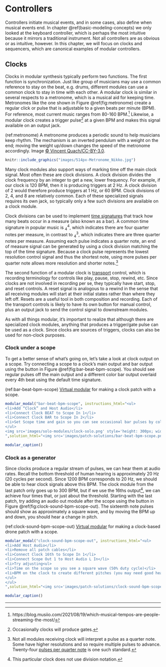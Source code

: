 # Controllers 

Controllers initiate musical events, and in some cases, also define when musical events end.
In chapter \@ref(basic-modeling-concepts) we only looked at the keyboard controller, which is perhaps the most intuitive because it mirrors a traditional instrument.
Not all controllers are as obvious or as intuitive, however.
In this chapter, we will focus on clocks and sequencers, which are canonical examples of modular controllers.

## Clocks

Clocks in modular synthesis typically perform two functions.
The first function is synchronization.
Just like group of musicians may use a common reference to stay on the beat, e.g. drums, different modules can use a common clock to stay in time with each other.
A modular clock is similar in several respects to a metronome, which is a musical aid for keeping time.
Metronomes like the one shown in Figure \@ref(fig:metronome) create a regular click or pulse that is adjustable to a given beats per minute (BPM).
For reference, most current music ranges from 80-160 BPM.^[https://blog.musiio.com/2021/08/19/which-musical-tempos-are-people-streaming-the-most/]
Likewise, a modular clock creates a trigger pulse^[Occasionally clocks will produce gates.] at a given BPM and makes this signal available on an output jack.

(ref:metronome) A metronome produces a periodic sound to help musicians keep rhythm. The mechanism is an inverted pendulum with a weight on the end; moving the weight up/down changes the speed of the metronome accordingly. Image [© Vincent Quach/CC-BY-3.0](https://commons.wikimedia.org/wiki/File:Metronome_Nikko.jpg).

```r
knitr::include_graphics("images/514px-Metronome_Nikko.jpg")
```

Many clock modules also support ways of marking time off the main clock signal.
Most often these are clock divisions.
A clock division divides the clock frequency by an integer to get a new, lower frequency.
For example, if our clock is 120 BPM, then it is producing triggers at 2 Hz.
A clock division of 2 would therefore produce triggers at 1 Hz, or 60 BPM.
Clock divisions of 2, 4, and 8 are relatively common.
Each of these specialized signals requires its own jack, so typically only a few such divisions are available on a clock module.

Clock divisions can be used to implement [time signatures](https://en.wikipedia.org/wiki/Time_signature) that track how many beats occur in a measure (also known as a bar).
A common time signature in popular music is ${}^{4}_{4}$, which indicates there are four quarter notes per measure, in contrast to ${}^{3}_{4}$, which indicates there are three quarter notes per measure.
Assuming each pulse indicates a quarter note, an end of measure signal can be generated by using a clock division matching the top of the time signature.
Because a clock pulse represents the lowest resolution control signal and thus the shortest note, using more pulses per quarter note allows more resolution and shorter notes.^[Not all modules receiving clock will interpret a pulse as a quarter note. Some have higher resolutions and so require multiple pulses to advance. Twenty-four [pulses per quarter note](https://en.wikipedia.org/wiki/Pulses_per_quarter_note) is one such standard.]

The second function of a modular clock is [transport](https://en.wikipedia.org/wiki/Transport_(recording)) control, which is recording terminology for controls like play, pause, stop, rewind, etc.
Since clocks are not involved in recording per se, they typically have start, stop, and reset controls.
A reset signal is analogous to a rewind in the sense that all receiving modules will start at their initial states rather than where they left off.
Resets are a useful tool in both composition and recording.
Each of the transport controls is likely to have its own button for manual control, plus an output jack to send the control signal to downstream modules.

As with all things modular, it's important to realize that although there are specialized clock modules, anything that produces a trigger/gate pulse can be used as a clock.
Since clocks are sources of triggers, clocks can also be used for non-clock purposes.

### Clock under a scope

To get a better sense of what's going on, let's take a look at clock output on a scope.
Try connecting a scope to a clock's main output and bar output using the button in Figure \@ref(fig:bar-beat-bpm-scope).
You should see regular pulses off the main output and a different color bar output overlaid every 4th beat using the default time signature.

(ref:bar-beat-bpm-scope) [Virtual modular](https://cardinal.olney.ai) for making a clock patch with a scope.

<!-- MODAL HTML BLOCK -->
```r
modular_modal("bar-beat-bpm-scope", instructions_html="<ul>
<li>Add “Clock” and Host Audio</li>
<li>Connect Clock BEAT to Scope In 1</li>
<li>Connect Clock BAR to Scope In 2</li>
<li>Set Scope time and gain so you can see occasional bar pulses by color</li>
</ul>
<img src='images/solo-modules/clock-solo.png' style='height: 300px; width: auto'>
",solution_html="<img src='images/patch-solutions/bar-beat-bpm-scope.png' style='height: 300px; width: auto'>")
```

<!-- CAPTION BLOCK -->
```r
modular_caption()
```

### Clock as a generator

Since clocks produce a regular stream of pulses, we can hear them at audio rates.
Recall the bottom threshold of human hearing is approximately 20 Hz (20 cycles per second).
Since 1200 BPM corresponds to 20 Hz, we should be able to hear clock signals above this BPM.
The clock module from the last patch only goes up to 300 BPM, but if we use the 16ths output^[This particular clock does not use division notation.], we can achieve four times that, or just about the threshold.
Starting with the last patch, try adding an audio out module after the scope using the button in 
Figure \@ref(fig:clock-sound-bpm-scope-out).
The sixteenth note pulses should show as approximately a square wave, and by moving the BPM up and down, you should hear a change in pitch.

(ref:clock-sound-bpm-scope-out) [Virtual modular](https://cardinal.olney.ai) for making a clock-based drone patch with a scope.

<!-- MODAL HTML BLOCK -->
```r
modular_modal("clock-sound-bpm-scope-out", instructions_html="<ul>
<li>Add Host Audio</li>
<li>Remove all patch cables</li>
<li>Connect Clock 16th to Scope In 1</li>
<li>Connect Scope Out 1 to Host Audio L In</li>
<li>Try adjusting<ul>
<li>Time on the scope so you see a square wave (50% duty cycle)</li>
<li>BPM on the clock to create different pitches (you may need good headphones)</li>
</ul>
</ul>
",solution_html="<img src='images/patch-solutions/clock-sound-bpm-scope-out.png' style='height: 300px; width: auto'>")
```

<!-- CAPTION BLOCK -->
```r
modular_caption()
```

-----------------------


<!-- An example controller is a module that waits for key presses and, on receiving them, sends a signal to initiate a musical event. -->
<!-- Another example is a sequencer, which you can think of as way of recording key presses and then playing them back to initiate musical events. -->

<!-- Chapters \@ref(physics-and-perception-of-sound) and \@ref(harmonic-and-inharmonic-sounds) focused on the "understand the problem" stage of problem solving, and they introduced both the basic concepts and terminology of modeling sound. -->
<!-- The present chapter pivots to the make/implement a plan stages of problem solving by introducing the model elements and how they interact. -->
<!-- Since we are building models for modular synthesis, the model elements are the modules, and their interactions are driven by how they are connected together in a patch. -->
<!-- Figure \@ref(fig:serge-modular-2) shows an example patch on a real modular synthesizer from Chapter \@ref(introduction). -->

<!-- Options -->
<!-- Chaining keyboards -->
<!-- Touch controllers (has exponential) -->

<!-- Clocks -->
<!-- Sequencer 1 channel/3 channel -->
<!-- trigger sequencer -->

<!-- Clocks, transport/tempo, divisions, time signatures,  -->
<!-- patches  -->
<!-- - into scope with signature as 2nd signal -->
<!-- - into audio out changing bpm, now 16ths to make tone -->
<!-- - gating low sine osc envelope for beats -->

<!-- Sequencing -->
<!-- signals over time; on/off vs continuous -->
<!-- patches -->
<!-- - beat patters by putting trg in between clock and adsr; introduce resets -->
<!-- - pitch sequencer: sequence a new osc with notes; duplicate modules and also have reset -->
<!-- - add variable length notes/rests by using TRG gate as a clock signal for adr3 and gate for saw adsr -->


<!-- Tremelo/vibrato? -->
<!-- Fundamental Modules and Composition		 -->
<!-- 	Basic concepts	 -->
<!-- 		 Module categories, signals, signal interpretation, 5 patchs from drone to key controller for pitch/gate with amplitude envelope -->
<!-- 	Controllers	 -->
<!-- 		Controllers -->
<!-- 		Trigger/gate, phase, sync -->
<!-- 	Generators	 -->
<!-- 		Oscillators (VCO) /LFO ; morphing between waveshapes/ PWM /sync-->
<!-- noise -->
<!-- 		Samplers -->
<!-- 	Modifiers	 -->
<!-- 		Filters (VCF): poles, slopes, cutoff frequency, resonance -->
<!-- 		Envelopes, velocity sensitivity, aftertouch -->
<!-- 		Amplifiers -->
<!-- 		Effects: delay/reverb/panning -->

<!-- Complex modules and Compositions		 -->
<!-- 	Controllers	 -->
<!-- 		Clock, sequencing, arpggiators -->
<!-- 		Euclidean rhythms -->
<!-- 		Probability -->
<!-- 	Generators	 -->
<!-- 		PWM -->
<!-- 		FM/AM -->
<!-- 		Ring modulation -->
<!-- 		Vocoders -->
<!-- 		Random sampling -->
<!-- 	Modifiers	 -->
<!-- 		LFO -->
<!-- 		Sample and hold -->
<!-- 		Slew -->
<!-- 		Wave-folding -->
<!-- 		Attenuators, inverters, and attenuverters -->
<!-- 		Quantizers -->
<!-- 		Switches -->
<!-- 		Logic -->

